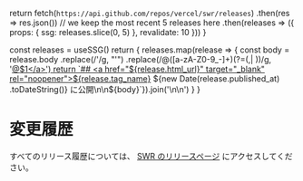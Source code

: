 
  return fetch(`https://api.github.com/repos/vercel/swr/releases`)
    .then(res => res.json())
    // we keep the most recent 5 releases here
    .then(releases => ({ props: { ssg: releases.slice(0, 5) }, revalidate: 10 }))
}

  const releases = useSSG()
  return <Markdown>{
    releases.map(release => {
      const body = release.body
        .replace(/&#39;/g, "'")
        .replace(/@([a-zA-Z0-9_-]+)(?=(,| ))/g, '<a href="https://github.com/$1" target="_blank" rel="noopener">@$1</a>')
      return `## <a href="${release.html_url}" target="_blank" rel="noopener">${release.tag_name}</a> 
${new Date(release.published_at) .toDateString()} に公開\n\n${body}`}).join('\n\n')
  }</Markdown>
}

# 変更履歴

すべてのリリース履歴については、 [SWR のリリースページ](https://github.com/vercel/swr/releases) にアクセスしてください。

<ReleasesRenderer/>
